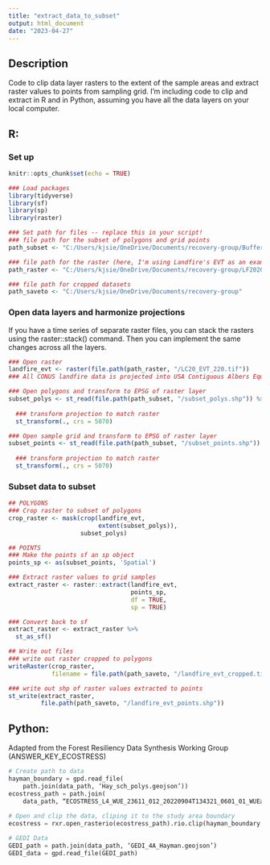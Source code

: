 ```yaml
---
title: "extract_data_to_subset"
output: html_document
date: "2023-04-27"
---
```


## Description
Code to clip data layer rasters to the extent of the sample areas and extract raster values to points from sampling grid. I'm including code to clip and extract in R and in Python, assuming you have all the data layers on your local computer.

## R:
### Set up
```r
knitr::opts_chunk$set(echo = TRUE)

### Load packages
library(tidyverse)
library(sf)
library(sp)
library(raster)

### Set path for files -- replace this in your script!
### file path for the subset of polygons and grid points
path_subset <- "C:/Users/kjsie/OneDrive/Documents/recovery-group/Buffered_fire"

### file path for the raster (here, I'm using Landfire's EVT as an example)
path_raster <- "C:/Users/kjsie/OneDrive/Documents/recovery-group/LF2020_EVT_220_CONUS/Tif"

### file path for cropped datasets
path_saveto <- "C:/Users/kjsie/OneDrive/Documents/recovery-group"
```

### Open data layers and harmonize projections
If you have a time series of separate raster files, you can stack the rasters using the raster::stack() command. Then you can implement the same changes across all the layers.
```r
### Open raster
landfire_evt <- raster(file.path(path_raster, "/LC20_EVT_220.tif"))
### All CONUS landfire data is projected into USA Contiguous Albers Equal Area Conic (EPSG:5070)

### Open polygons and transform to EPSG of raster layer
subset_polys <- st_read(file.path(path_subset, "/subset_polys.shp")) %>%
  
  ### transform projection to match raster
  st_transform(., crs = 5070)

### Open sample grid and transform to EPSG of raster layer
subset_points <- st_read(file.path(path_subset, "/subset_points.shp")) %>%
  
  ### transform projection to match raster
  st_transform(., crs = 5070)
```

### Subset data to subset
```r
## POLYGONS
### Crop raster to subset of polygons
crop_raster <- mask(crop(landfire_evt, 
                         extent(subset_polys)), 
                    subset_polys)

## POINTS
### Make the points sf an sp object
points_sp <- as(subset_points, 'Spatial')

### Extract raster values to grid samples
extract_raster <- raster::extract(landfire_evt,
                                  points_sp,
                                  df = TRUE,
                                  sp = TRUE)

### Convert back to sf
extract_raster <- extract_raster %>%
  st_as_sf()

## Write out files
### write out raster cropped to polygons
writeRaster(crop_raster,
            filename = file.path(path_saveto, "/landfire_evt_cropped.tif"))

### write out shp of raster values extracted to points
st_write(extract_raster,
         file.path(path_saveto, "/landfire_evt_points.shp"))
```

## Python:
Adapted from the Forest Resiliency Data Synthesis Working Group (ANSWER_KEY_ECOSTRESS)
```python
# Create path to data
hayman_boundary = gpd.read_file(
    path.join(data_path, ‘Hay_sch_polys.geojson’))
ecostress_path = path.join(
    data_path, “ECOSTRESS_L4_WUE_23611_012_20220904T134321_0601_01_WUEavg_GEO.tif”)
    
# Open and clip the data, cliping it to the study area boundary
ecostress = rxr.open_rasterio(ecostress_path).rio.clip(hayman_boundary.geometry)

# GEDI Data
GEDI_path = path.join(data_path, ‘GEDI_4A_Hayman.geojson’)
GEDI_data = gpd.read_file(GEDI_path)
```

